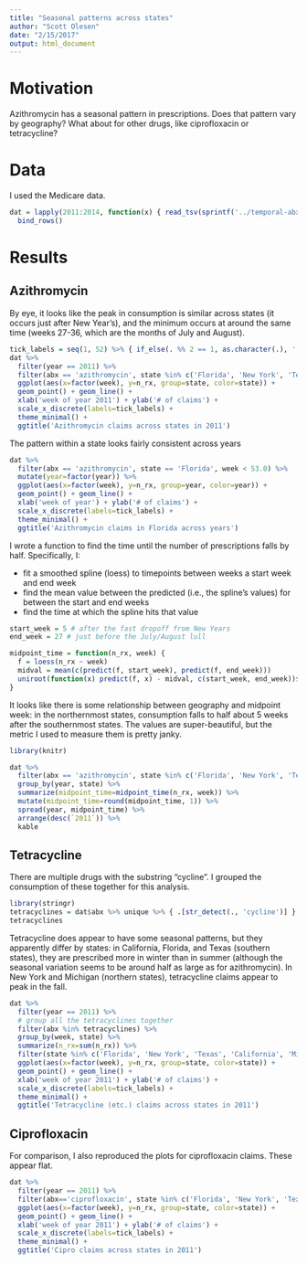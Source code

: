 ```yaml
---
title: "Seasonal patterns across states"
author: "Scott Olesen"
date: "2/15/2017"
output: html_document
---
```


# Motivation

Azithromycin has a seasonal pattern in prescriptions. Does that pattern vary by geography? What about for other drugs, like ciprofloxacin or tetracycline?

# Data

I used the Medicare data.

```r
dat = lapply(2011:2014, function(x) { read_tsv(sprintf('../temporal-abx-%i.tsv', x)) %>% mutate(year=x) }) %>%
  bind_rows()
```

# Results

## Azithromycin

By eye, it looks like the peak in consumption is similar across states (it occurs just after New Year's), and the minimum occurs at around the same time (weeks 27-36, which are the months of July and August).

```r
tick_labels = seq(1, 52) %>% { if_else(. %% 2 == 1, as.character(.), '') }
dat %>%
  filter(year == 2011) %>%
  filter(abx == 'azithromycin', state %in% c('Florida', 'New York', 'Texas', 'California', 'Michigan'), week < 53.0) %>%
  ggplot(aes(x=factor(week), y=n_rx, group=state, color=state)) +
  geom_point() + geom_line() +
  xlab('week of year 2011') + ylab('# of claims') +
  scale_x_discrete(labels=tick_labels) +
  theme_minimal() +
  ggtitle('Azithromycin claims across states in 2011')
```

The pattern within a state looks fairly consistent across years

```r
dat %>%
  filter(abx == 'azithromycin', state == 'Florida', week < 53.0) %>%
  mutate(year=factor(year)) %>%
  ggplot(aes(x=factor(week), y=n_rx, group=year, color=year)) +
  geom_point() + geom_line() +
  xlab('week of year') + ylab('# of claims') +
  scale_x_discrete(labels=tick_labels) +
  theme_minimal() +
  ggtitle('Azithromycin claims in Florida across years')
```

I wrote a function to find the time until the number of prescriptions falls by half. Specifically, I:

- fit a smoothed spline (loess) to timepoints between weeks a start week and end week
- find the mean value between the predicted (i.e., the spline's values) for between the start and end weeks
- find the time at which the spline hits that value

```r
start_week = 5 # after the fast dropoff from New Years
end_week = 27 # just before the July/August lull

midpoint_time = function(n_rx, week) {
  f = loess(n_rx ~ week)
  midval = mean(c(predict(f, start_week), predict(f, end_week)))
  uniroot(function(x) predict(f, x) - midval, c(start_week, end_week))$root
}
```

It looks like there is some relationship between geography and midpoint week: in the northernmost states, consumption falls to half about 5 weeks after the southernmost states. The values are super-beautiful, but the metric I used to measure them is pretty janky.

```r
library(knitr)

dat %>%
  filter(abx == 'azithromycin', state %in% c('Florida', 'New York', 'Texas', 'California', 'Michigan', 'North Dakota', 'Mississippi'), week <= end_week) %>%
  group_by(year, state) %>%
  summarize(midpoint_time=midpoint_time(n_rx, week)) %>%
  mutate(midpoint_time=round(midpoint_time, 1)) %>%
  spread(year, midpoint_time) %>%
  arrange(desc(`2011`)) %>%
  kable
```

## Tetracycline

There are multiple drugs with the substring "cycline". I grouped the consumption of these together for this analysis.

```r
library(stringr)
tetracyclines = dat$abx %>% unique %>% { .[str_detect(., 'cycline')] }
tetracyclines
```

Tetracycline does appear to have some seasonal patterns, but they apparently differ by states: in California, Florida, and Texas (southern states), they are prescribed more in winter than in summer (although the seasonal variation seems to be around half as large as for azithromycin). In New York and Michigan (northern states), tetracycline claims appear to peak in the fall.

```r
dat %>%
  filter(year == 2011) %>%
  # group all the tetracyclines together
  filter(abx %in% tetracyclines) %>%
  group_by(week, state) %>%
  summarize(n_rx=sum(n_rx)) %>%
  filter(state %in% c('Florida', 'New York', 'Texas', 'California', 'Michigan'), week < 53.0) %>%
  ggplot(aes(x=factor(week), y=n_rx, group=state, color=state)) +
  geom_point() + geom_line() +
  xlab('week of year 2011') + ylab('# of claims') +
  scale_x_discrete(labels=tick_labels) +
  theme_minimal() +
  ggtitle('Tetracycline (etc.) claims across states in 2011')
```

## Ciprofloxacin

For comparison, I also reproduced the plots for ciprofloxacin claims. These appear flat.

```r
dat %>%
  filter(year == 2011) %>%
  filter(abx=='ciprofloxacin', state %in% c('Florida', 'New York', 'Texas', 'California', 'Michigan'), week < 53.0) %>%
  ggplot(aes(x=factor(week), y=n_rx, group=state, color=state)) +
  geom_point() + geom_line() +
  xlab('week of year 2011') + ylab('# of claims') +
  scale_x_discrete(labels=tick_labels) +
  theme_minimal() +
  ggtitle('Cipro claims across states in 2011')
```